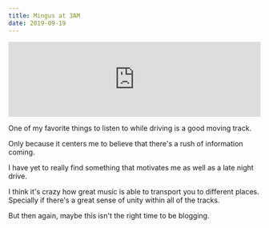 ```yaml
---
title: Mingus at 3AM
date: 2019-09-19
---
```


<iframe
  allow="autoplay *; encrypted-media *;"
  frameborder="0"
  height="150"
  style="width:100%;overflow:hidden;background:transparent;"
  sandbox="allow-forms allow-popups allow-same-origin allow-scripts allow-storage-access-by-user-activation allow-top-navigation-by-user-activation"
  src="https://embed.music.apple.com/us/album/track-a-solo-dancer/1443280597?i=1443280914"
></iframe>

One of my favorite things to listen to while driving is a good moving track.

Only because it centers me to believe that there's a rush of information coming.

I have yet to really find something that motivates me as well as a late night drive.

I think it's crazy how great music is able to transport you to different places. Specially
if there's a great sense of unity within all of the tracks.

But then again, maybe this isn't the right time to be blogging.
